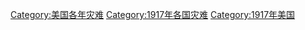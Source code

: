 [[Category:美国各年灾难|Category:美国各年灾难]]
[[Category:1917年各国灾难|Category:1917年各国灾难]]
[[Category:1917年美国|Category:1917年美国]]